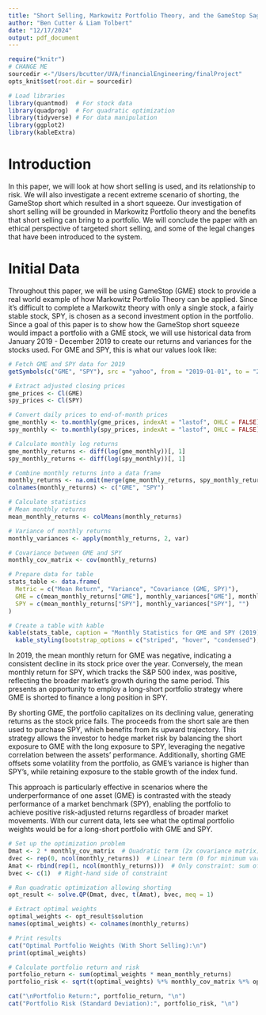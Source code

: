 ```yaml
---
title: "Short Selling, Markowitz Portfolio Theory, and the GameStop Saga"
author: "Ben Cutter & Liam Tolbert"
date: "12/17/2024"
output: pdf_document
---
```


```r
require("knitr")
# CHANGE ME
sourcedir <-"/Users/bcutter/UVA/financialEngineering/finalProject"
opts_knit$set(root.dir = sourcedir)

# Load libraries
library(quantmod)  # For stock data
library(quadprog)  # For quadratic optimization
library(tidyverse) # For data manipulation
library(ggplot2)
library(kableExtra)

```


# Introduction

In this paper, we will look at how short selling is used, and its relationship to risk.  We will also investigate a recent extreme scenario of shorting, the GameStop short which resulted in a short squeeze.  Our investigation of short selling will be grounded in Markowitz Portfolio theory and the benefits that short selling can bring to a portfolio.  We will conclude the paper with an ethical perspective of targeted short selling, and some of the legal changes that have been introduced to the system.


# Initial Data

Throughout this paper, we will be using GameStop (GME) stock to provide a real world example of how Markowitz Portfolio Theory can be applied.  Since it’s difficult to complete a Markowitz theory with only a single stock, a fairly stable stock, SPY, is chosen as a second investment option in the portfolio.  Since a goal of this paper is to show how the GameStop short squeeze would impact a portfolio with a GME stock, we will use historical data from January 2019 - December 2019 to create our returns and variances for the stocks used.  For GME and SPY, this is what our values look like:

```r
# Fetch GME and SPY data for 2019
getSymbols(c("GME", "SPY"), src = "yahoo", from = "2019-01-01", to = "2019-12-31")

# Extract adjusted closing prices
gme_prices <- Cl(GME)
spy_prices <- Cl(SPY)

# Convert daily prices to end-of-month prices
gme_monthly <- to.monthly(gme_prices, indexAt = "lastof", OHLC = FALSE)
spy_monthly <- to.monthly(spy_prices, indexAt = "lastof", OHLC = FALSE)

# Calculate monthly log returns
gme_monthly_returns <- diff(log(gme_monthly))[, 1]
spy_monthly_returns <- diff(log(spy_monthly))[, 1]

# Combine monthly returns into a data frame
monthly_returns <- na.omit(merge(gme_monthly_returns, spy_monthly_returns))
colnames(monthly_returns) <- c("GME", "SPY")

# Calculate statistics
# Mean monthly returns
mean_monthly_returns <- colMeans(monthly_returns)

# Variance of monthly returns
monthly_variances <- apply(monthly_returns, 2, var)

# Covariance between GME and SPY
monthly_cov_matrix <- cov(monthly_returns)

# Prepare data for table
stats_table <- data.frame(
  Metric = c("Mean Return", "Variance", "Covariance (GME, SPY)"),
  GME = c(mean_monthly_returns["GME"], monthly_variances["GME"], monthly_cov_matrix["GME", "SPY"]),
  SPY = c(mean_monthly_returns["SPY"], monthly_variances["SPY"], "")
)

# Create a table with kable
kable(stats_table, caption = "Monthly Statistics for GME and SPY (2019)") %>%
  kable_styling(bootstrap_options = c("striped", "hover", "condensed"), full_width = FALSE)
```

In 2019, the mean monthly return for GME was negative, indicating a consistent decline in its stock price over the year. Conversely, the mean monthly return for SPY, which tracks the S&P 500 index, was positive, reflecting the broader market’s growth during the same period. This presents an opportunity to employ a long-short portfolio strategy where GME is shorted to finance a long position in SPY.

By shorting GME, the portfolio capitalizes on its declining value, generating returns as the stock price falls. The proceeds from the short sale are then used to purchase SPY, which benefits from its upward trajectory. This strategy allows the investor to hedge market risk by balancing the short exposure to GME with the long exposure to SPY, leveraging the negative correlation between the assets’ performance. Additionally, shorting GME offsets some volatility from the portfolio, as GME’s variance is higher than SPY’s, while retaining exposure to the stable growth of the index fund.

This approach is particularly effective in scenarios where the underperformance of one asset (GME) is contrasted with the steady performance of a market benchmark (SPY), enabling the portfolio to achieve positive risk-adjusted returns regardless of broader market movements.  With our current data, lets see what the optimal portfolio weights would be for a long-short portfolio with GME and SPY.

```r
# Set up the optimization problem
Dmat <- 2 * monthly_cov_matrix  # Quadratic term (2x covariance matrix)
dvec <- rep(0, ncol(monthly_returns))  # Linear term (0 for minimum variance)
Amat <- rbind(rep(1, ncol(monthly_returns)))  # Only constraint: sum of weights = 1
bvec <- c(1)  # Right-hand side of constraint

# Run quadratic optimization allowing shorting
opt_result <- solve.QP(Dmat, dvec, t(Amat), bvec, meq = 1)

# Extract optimal weights
optimal_weights <- opt_result$solution
names(optimal_weights) <- colnames(monthly_returns)

# Print results
cat("Optimal Portfolio Weights (With Short Selling):\n")
print(optimal_weights)

# Calculate portfolio return and risk
portfolio_return <- sum(optimal_weights * mean_monthly_returns)
portfolio_risk <- sqrt(t(optimal_weights) %*% monthly_cov_matrix %*% optimal_weights)

cat("\nPortfolio Return:", portfolio_return, "\n")
cat("Portfolio Risk (Standard Deviation):", portfolio_risk, "\n")
```
